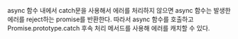 async 함수 내에서 catch문을 사용해서 에러를 처리하지 않으면 async 함수는 발생한 에러를 reject하는 promise를 반환한다.
따라서 async 함수를 호출하고 Promise.prototype.catch 후속 처리 메서드를 사용해 에러를 캐치할 수 있다.
